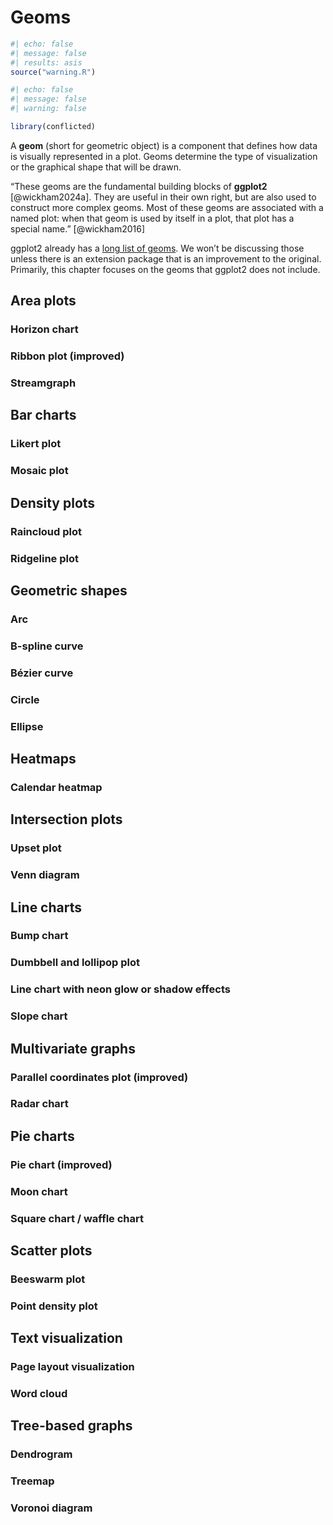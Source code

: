 # Geoms {#sec-geoms}

```r
#| echo: false
#| message: false
#| results: asis
source("warning.R")
```

```r
#| echo: false
#| message: false
#| warning: false

library(conflicted)
```

A __geom__ (short for geometric object) is a component that defines how data is visually represented in a plot. Geoms determine the type of visualization or the graphical shape that will be drawn.

"These geoms are the fundamental building blocks of **ggplot2** [@wickham2024a]. They are useful in their own right, but are also used to construct more complex geoms. Most of these geoms are associated with a named plot: when that geom is used by itself in a plot, that plot has a special name." [@wickham2016]

ggplot2 already has a [long list of geoms](https://ggplot2.tidyverse.org/reference/index.html#geoms). We won't be discussing those unless there is an extension package that is an improvement to the original. Primarily, this chapter focuses on the geoms that ggplot2 does not include.

## Area plots

### Horizon chart

### Ribbon plot (improved)

### Streamgraph

## Bar charts

### Likert plot

### Mosaic plot

## Density plots

### Raincloud plot

### Ridgeline plot

## Geometric shapes

### Arc

### B-spline curve

### Bézier curve

### Circle

### Ellipse

## Heatmaps

### Calendar heatmap

## Intersection plots

### Upset plot

### Venn diagram

## Line charts

### Bump chart

### Dumbbell and lollipop plot

### Line chart with neon glow or shadow effects

### Slope chart

## Multivariate graphs

### Parallel coordinates plot (improved)

### Radar chart

## Pie charts

### Pie chart (improved)

### Moon chart

### Square chart / waffle chart

## Scatter plots

### Beeswarm plot

### Point density plot

## Text visualization

### Page layout visualization

### Word cloud

## Tree-based graphs

### Dendrogram

### Treemap

### Voronoi diagram
